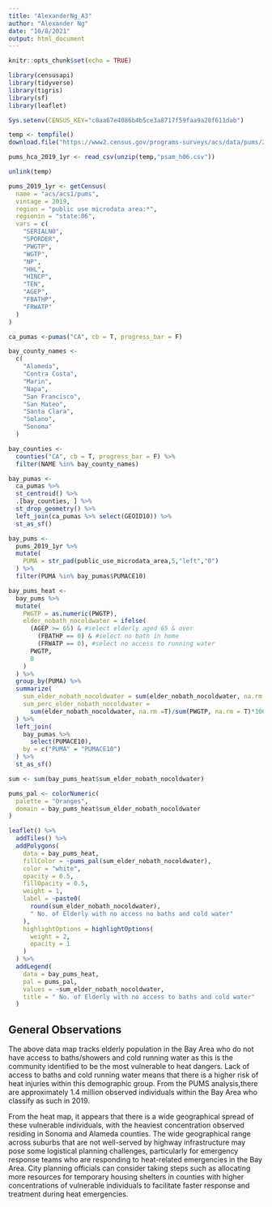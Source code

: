 ```yaml
---
title: "AlexanderNg_A3"
author: "Alexander Ng"
date: "10/8/2021"
output: html_document
---
```


```r
knitr::opts_chunk$set(echo = TRUE)
```

```r
library(censusapi)
library(tidyverse)
library(tigris)
library(sf)
library(leaflet)

Sys.setenv(CENSUS_KEY="c8aa67e4086b4b5ce3a8717f59faa9a28f611dab")
```

```r
temp <- tempfile()
download.file("https://www2.census.gov/programs-surveys/acs/data/pums/2019/1-Year/csv_hca.zip",destfile = temp)

pums_hca_2019_1yr <- read_csv(unzip(temp,"psam_h06.csv"))

unlink(temp)
```

```r

pums_2019_1yr <- getCensus(
  name = "acs/acs1/pums",
  vintage = 2019,
  region = "public use microdata area:*", 
  regionin = "state:06",
  vars = c(
    "SERIALNO",
    "SPORDER",
    "PWGTP",
    "WGTP",
    "NP",
    "HHL",
    "HINCP",
    "TEN",
    "AGEP",
    "FBATHP",
    "FRWATP"
  )
)

```

```r

ca_pumas <-pumas("CA", cb = T, progress_bar = F)

bay_county_names <-
  c(
    "Alameda",
    "Contra Costa",
    "Marin",
    "Napa",
    "San Francisco",
    "San Mateo",
    "Santa Clara",
    "Solano",
    "Sonoma"
  )

bay_counties <-
  counties("CA", cb = T, progress_bar = F) %>%
  filter(NAME %in% bay_county_names)

bay_pumas <-
  ca_pumas %>% 
  st_centroid() %>% 
  .[bay_counties, ] %>% 
  st_drop_geometry() %>% 
  left_join(ca_pumas %>% select(GEOID10)) %>% 
  st_as_sf()

bay_pums <-
  pums_2019_1yr %>% 
  mutate(
    PUMA = str_pad(public_use_microdata_area,5,"left","0")
  ) %>% 
  filter(PUMA %in% bay_pumas$PUMACE10)

```

```r

bay_pums_heat <-
  bay_pums %>% 
  mutate(
    PWGTP = as.numeric(PWGTP),
    elder_nobath_nocoldwater = ifelse(
      (AGEP >= 65) & #select elderly aged 65 & over
        (FBATHP == 0) & #select no bath in home
        (FRWATP == 0), #select no access to running water
      PWGTP,
      0
    )
  ) %>% 
  group_by(PUMA) %>% 
  summarize(
    sum_elder_nobath_nocoldwater = sum(elder_nobath_nocoldwater, na.rm = T),
    sum_perc_elder_nobath_nocoldwater =
      sum(elder_nobath_nocoldwater, na.rm =T)/sum(PWGTP, na.rm = T)*100
  ) %>% 
  left_join(
    bay_pumas %>% 
      select(PUMACE10),
    by = c("PUMA" = "PUMACE10")
  ) %>% 
  st_as_sf()

```

```r
sum <- sum(bay_pums_heat$sum_elder_nobath_nocoldwater)
```


```r
pums_pal <- colorNumeric(
  palette = "Oranges",
  domain = bay_pums_heat$sum_elder_nobath_nocoldwater
)

leaflet() %>%
  addTiles() %>% 
  addPolygons(
    data = bay_pums_heat,
    fillColor = ~pums_pal(sum_elder_nobath_nocoldwater),
    color = "white",
    opacity = 0.5,
    fillOpacity = 0.5,
    weight = 1,
    label = ~paste0(
      round(sum_elder_nobath_nocoldwater), 
      " No. of Elderly with no access no baths and cold water"
    ),
    highlightOptions = highlightOptions(
      weight = 2,
      opacity = 1
    )
  ) %>% 
  addLegend(
    data = bay_pums_heat,
    pal = pums_pal,
    values = ~sum_elder_nobath_nocoldwater,
    title = " No. of Elderly with no access to baths and cold water"
  )

```

## General Observations

The above data map tracks elderly population in the Bay Area who do not have access to baths/showers and cold running water as this is the community identified to be the most vulnerable to heat dangers. Lack of access to baths and cold running water means that there is a higher risk of heat injuries within this demographic group. From the PUMS analysis,there are approximately 1.4 million observed individuals within the Bay Area who classify as such in 2019.

From the heat map, it appears that there is a wide geographical spread of these vulnerable individuals, with the heaviest concentration observed residing in Sonoma and Alameda counties. The wide geographical range across suburbs that are not well-served by highway infrastructure may pose some logistical planning challenges, particularly for emergency response teams who are responding to heat-related emergencies in the Bay Area. City planning officials can consider taking steps such as allocating more resources for temporary housing shelters in counties with higher concentrations of vulnerable individuals to facilitate faster response and treatment during heat emergencies.
